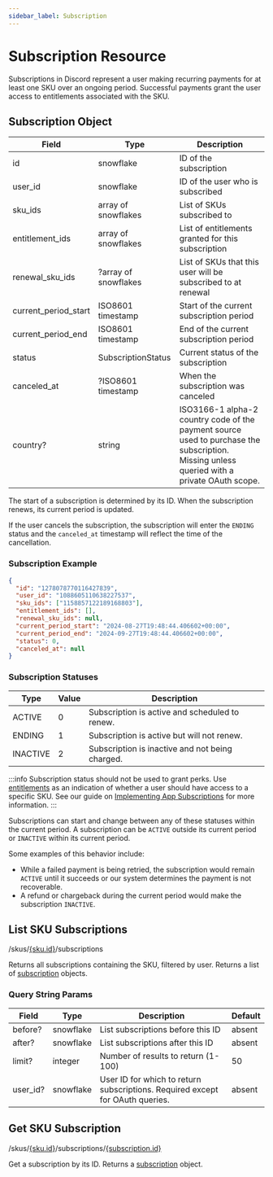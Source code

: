 ```yaml
---
sidebar_label: Subscription
---
```


# Subscription Resource

Subscriptions in Discord represent a user making recurring payments for at least one SKU over an ongoing period. Successful payments grant the user access to entitlements associated with the SKU.

## Subscription Object

| Field                | Type                 | Description                                                                                                                                |
|----------------------|----------------------|--------------------------------------------------------------------------------------------------------------------------------------------|
| id                   | snowflake            | ID of the subscription                                                                                                                     |
| user_id              | snowflake            | ID of the user who is subscribed                                                                                                           |
| sku_ids              | array of snowflakes  | List of SKUs subscribed to                                                                                                                 |
| entitlement_ids      | array of snowflakes  | List of entitlements granted for this subscription                                                                                         |
| renewal_sku_ids      | ?array of snowflakes | List of SKUs that this user will be subscribed to at renewal                                                                               |
| current_period_start | ISO8601 timestamp    | Start of the current subscription period                                                                                                   |
| current_period_end   | ISO8601 timestamp    | End of the current subscription period                                                                                                     |
| status               | SubscriptionStatus   | Current status of the subscription                                                                                                         |
| canceled_at          | ?ISO8601 timestamp   | When the subscription was canceled                                                                                                         |
| country?             | string               | ISO3166-1 alpha-2 country code of the payment source used to purchase the subscription. Missing unless queried with a private OAuth scope. |

The start of a subscription is determined by its ID. When the subscription renews, its current period is updated.

If the user cancels the subscription, the subscription will enter the `ENDING` status and the `canceled_at` timestamp will reflect the time of the cancellation.

### Subscription Example

```json
{
  "id": "1278078770116427839", 
  "user_id": "1088605110638227537", 
  "sku_ids": ["1158857122189168803"], 
  "entitlement_ids": [], 
  "renewal_sku_ids": null,
  "current_period_start": "2024-08-27T19:48:44.406602+00:00", 
  "current_period_end": "2024-09-27T19:48:44.406602+00:00", 
  "status": 0, 
  "canceled_at": null
}
```

### Subscription Statuses

| Type     | Value | Description                                     |
|----------|-------|-------------------------------------------------|
| ACTIVE   | 0     | Subscription is active and scheduled to renew.  |
| ENDING   | 1     | Subscription is active but will not renew.      |
| INACTIVE | 2     | Subscription is inactive and not being charged. |

:::info
Subscription status should not be used to grant perks. Use [entitlements](/docs/resources/entitlement#entitlement-object) as an indication of whether a user should have access to a specific SKU. See our guide on [Implementing App Subscriptions](/docs/monetization/implementing-app-subscriptions) for more information.
:::

Subscriptions can start and change between any of these statuses within the current period. A subscription can be `ACTIVE` outside its current period or `INACTIVE` within its current period.

Some examples of this behavior include:

- While a failed payment is being retried, the subscription would remain `ACTIVE` until it succeeds or our system determines the payment is not recoverable.
- A refund or chargeback during the current period would make the subscription `INACTIVE`.

## List SKU Subscriptions
<Route method="GET">/skus/[\{sku.id\}](/docs/resources/sku#sku-object)/subscriptions</Route>

Returns all subscriptions containing the SKU, filtered by user. Returns a list of [subscription](/docs/resources/subscription#subscription-object) objects.

### Query String Params

| Field    | Type      | Description                                                                   | Default |
|----------|-----------|-------------------------------------------------------------------------------|---------|
| before?  | snowflake | List subscriptions before this ID                                             | absent  |
| after?   | snowflake | List subscriptions after this ID                                              | absent  |
| limit?   | integer   | Number of results to return (1-100)                                           | 50      |
| user_id? | snowflake | User ID for which to return subscriptions. Required except for OAuth queries. | absent  |

## Get SKU Subscription
<Route method="GET">/skus/[\{sku.id\}](/docs/resources/sku#sku-object)/subscriptions/[\{subscription.id\}](/docs/resources/subscription#subscription-object)</Route>

Get a subscription by its ID. Returns a [subscription](/docs/resources/subscription#subscription-object) object.